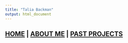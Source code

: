 ```yaml
---
title: "Talia Backman"
output: html_document
---
```

## [HOME](hhtp://talia-backman.github.io/) | [ABOUT ME](http://talia-backman.github.io/) | [PAST PROJECTS](http://talia-backman.github.io/)